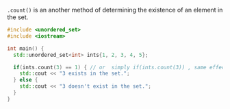 `.count()` is an another method of determining the existence of an element in the set.
```cpp
#include <unordered_set>
#include <iostream>

int main() {
  std::unordered_set<int> ints{1, 2, 3, 4, 5};

  if(ints.count(3) == 1) { // or  simply if(ints.count(3)) , same effect
    std::cout << "3 exists in the set.";
  } else {
    std::cout << "3 doesn't exist in the set.";
  }
}